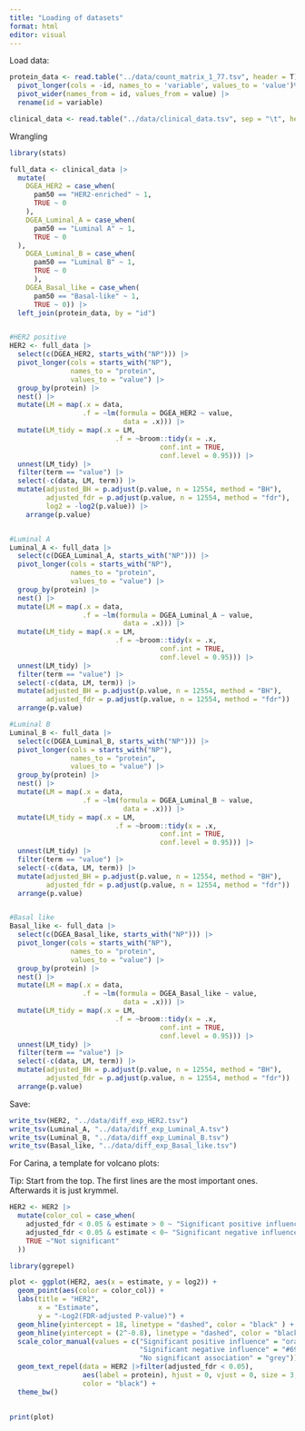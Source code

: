 ```yaml
---
title: "Loading of datasets"
format: html
editor: visual
---
```


Load data:

```r

protein_data <- read.table("../data/count_matrix_1_77.tsv", header = T) |>
  pivot_longer(cols = -id, names_to = 'variable', values_to = 'value')%>%
  pivot_wider(names_from = id, values_from = value) |>
  rename(id = variable)

clinical_data <- read.table("../data/clinical_data.tsv", sep = "\t", header = T)
```

Wrangling

```r
library(stats)

full_data <- clinical_data |>
  mutate(
    DGEA_HER2 = case_when(
      pam50 == "HER2-enriched" ~ 1, 
      TRUE ~ 0
    ), 
    DGEA_Luminal_A = case_when(
      pam50 == "Luminal A" ~ 1, 
      TRUE ~ 0
  ), 
    DGEA_Luminal_B = case_when(
      pam50 == "Luminal B" ~ 1, 
      TRUE ~ 0
      ),
    DGEA_Basal_like = case_when(
      pam50 == "Basal-like" ~ 1, 
      TRUE ~ 0)) |>
  left_join(protein_data, by = "id")


#HER2 positive
HER2 <- full_data |>
  select(c(DGEA_HER2, starts_with("NP"))) |>
  pivot_longer(cols = starts_with("NP"),
               names_to = "protein",
               values_to = "value") |>
  group_by(protein) |>
  nest() |> 
  mutate(LM = map(.x = data,
                  .f = ~lm(formula = DGEA_HER2 ~ value,
                            data = .x))) |>
  mutate(LM_tidy = map(.x = LM,
                          .f = ~broom::tidy(x = .x,
                                     conf.int = TRUE,
                                     conf.level = 0.95))) |>
  unnest(LM_tidy) |>
  filter(term == "value") |>
  select(-c(data, LM, term)) |>
  mutate(adjusted_BH = p.adjust(p.value, n = 12554, method = "BH"), 
         adjusted_fdr = p.adjust(p.value, n = 12554, method = "fdr"), 
         log2 = -log2(p.value)) |>
    arrange(p.value)


#Luminal A
Luminal_A <- full_data |>
  select(c(DGEA_Luminal_A, starts_with("NP"))) |>
  pivot_longer(cols = starts_with("NP"),
               names_to = "protein",
               values_to = "value") |>
  group_by(protein) |>
  nest() |> 
  mutate(LM = map(.x = data,
                  .f = ~lm(formula = DGEA_Luminal_A ~ value,
                            data = .x))) |>
  mutate(LM_tidy = map(.x = LM,
                          .f = ~broom::tidy(x = .x,
                                     conf.int = TRUE,
                                     conf.level = 0.95))) |>
  unnest(LM_tidy) |>
  filter(term == "value") |>
  select(-c(data, LM, term)) |>
  mutate(adjusted_BH = p.adjust(p.value, n = 12554, method = "BH"), 
         adjusted_fdr = p.adjust(p.value, n = 12554, method = "fdr")) |>
  arrange(p.value)

#Luminal B
Luminal_B <- full_data |>
  select(c(DGEA_Luminal_B, starts_with("NP"))) |>
  pivot_longer(cols = starts_with("NP"),
               names_to = "protein",
               values_to = "value") |>
  group_by(protein) |>
  nest() |> 
  mutate(LM = map(.x = data,
                  .f = ~lm(formula = DGEA_Luminal_B ~ value,
                            data = .x))) |>
  mutate(LM_tidy = map(.x = LM,
                          .f = ~broom::tidy(x = .x,
                                     conf.int = TRUE,
                                     conf.level = 0.95))) |>
  unnest(LM_tidy) |>
  filter(term == "value") |>
  select(-c(data, LM, term)) |>
  mutate(adjusted_BH = p.adjust(p.value, n = 12554, method = "BH"), 
         adjusted_fdr = p.adjust(p.value, n = 12554, method = "fdr")) |>
  arrange(p.value)


#Basal like
Basal_like <- full_data |>
  select(c(DGEA_Basal_like, starts_with("NP"))) |>
  pivot_longer(cols = starts_with("NP"),
               names_to = "protein",
               values_to = "value") |>
  group_by(protein) |>
  nest() |> 
  mutate(LM = map(.x = data,
                  .f = ~lm(formula = DGEA_Basal_like ~ value,
                            data = .x))) |>
  mutate(LM_tidy = map(.x = LM,
                          .f = ~broom::tidy(x = .x,
                                     conf.int = TRUE,
                                     conf.level = 0.95))) |>
  unnest(LM_tidy) |>
  filter(term == "value") |>
  select(-c(data, LM, term)) |>
  mutate(adjusted_BH = p.adjust(p.value, n = 12554, method = "BH"), 
         adjusted_fdr = p.adjust(p.value, n = 12554, method = "fdr")) |>
  arrange(p.value)
```

Save:

```r
write_tsv(HER2, "../data/diff_exp_HER2.tsv")
write_tsv(Luminal_A, "../data/diff_exp_Luminal_A.tsv")
write_tsv(Luminal_B, "../data/diff_exp_Luminal_B.tsv")
write_tsv(Basal_like, "../data/diff_exp_Basal_like.tsv")
```

For Carina, a template for volcano plots:

Tip: Start from the top. The first lines are the most important ones. Afterwards it is just krymmel.

```r
HER2 <- HER2 |>
  mutate(color_col = case_when(
    adjusted_fdr < 0.05 & estimate > 0 ~ "Significant positive influence", 
    adjusted_fdr < 0.05 & estimate < 0~ "Significant negative influence",
    TRUE ~"Not significant"
  ))

library(ggrepel)

plot <- ggplot(HER2, aes(x = estimate, y = log2)) +
  geom_point(aes(color = color_col)) +
  labs(title = "HER2", 
       x = "Estimate", 
       y = "-Log2(FDR-adjusted P-value)") +
  geom_hline(yintercept = 18, linetype = "dashed", color = "black" ) +
  geom_hline(yintercept = (2^-0.8), linetype = "dashed", color = "black" ) +
  scale_color_manual(values = c("Significant positive influence" = "orange", 
                                "Significant negative influence" = "#69b3a2",
                                "No significant association" = "grey")) +
  geom_text_repel(data = HER2 |>filter(adjusted_fdr < 0.05),
                  aes(label = protein), hjust = 0, vjust = 0, size = 3, 
                  color = "black") +
  theme_bw()
        

print(plot)

```
